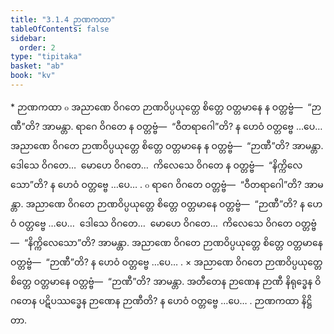 ```yaml
---
title: "3.1.4 ဉာဏကထာ"
tableOfContents: false
sidebar:
  order: 2
type: "tipitaka"
basket: "ab"
book: "kv"
---
```



<DynamicBreadcrumb />

<Paragraph type="center" book="kv">
* ဉာဏကထာ
</Paragraph>

<Division number="614" book="kv" e="ch" v="32" p="327">

<Paragraph number="2037" book="kv">
๐ အညာဏေ ဝိဂတေ ဉာဏဝိပ္ပယုတ္တေ စိတ္တေ ဝတ္တမာနေ န ဝတ္တဗ္ဗံ—  “ဉာဏီ”တိ? အာမန္တာ. ရာဂေ ဝိဂတေ န ဝတ္တဗ္ဗံ—  “ဝီတရာဂေါ”တိ? န ဟေဝံ ဝတ္တဗ္ဗေ …ပေ…  အညာဏေ ဝိဂတေ ဉာဏဝိပ္ပယုတ္တေ စိတ္တေ ဝတ္တမာနေ န ဝတ္တဗ္ဗံ—  “ဉာဏီ”တိ? အာမန္တာ. ဒေါသေ ဝိဂတေ…  မောဟေ ဝိဂတေ…  ကိလေသေ ဝိဂတေ န ဝတ္တဗ္ဗံ—  “နိက္ကိလေသော”တိ? န ဟေဝံ ဝတ္တဗ္ဗေ …ပေ… .
</Paragraph>

<Paragraph number="2038" book="kv">
๐ ရာဂေ ဝိဂတေ ဝတ္တဗ္ဗံ—  “ဝီတရာဂေါ”တိ? အာမန္တာ. အညာဏေ ဝိဂတေ ဉာဏဝိပ္ပယုတ္တေ စိတ္တေ ဝတ္တမာနေ ဝတ္တဗ္ဗံ—  “ဉာဏီ”တိ? န ဟေဝံ ဝတ္တဗ္ဗေ …ပေ…  ဒေါသေ ဝိဂတေ…  မောဟေ ဝိဂတေ…  ကိလေသေ ဝိဂတေ ဝတ္တဗ္ဗံ—  “နိက္ကိလေသော”တိ? အာမန္တာ. အညာဏေ ဝိဂတေ ဉာဏဝိပ္ပယုတ္တေ စိတ္တေ ဝတ္တမာနေ ဝတ္တဗ္ဗံ—  “ဉာဏီ”တိ? န ဟေဝံ ဝတ္တဗ္ဗေ …ပေ… .
</Paragraph>

</Division>
<Division number="615" book="kv" e="ch" v="32" p="328">

<Paragraph number="2039" book="kv">
× အညာဏေ ဝိဂတေ ဉာဏဝိပ္ပယုတ္တေ စိတ္တေ ဝတ္တမာနေ ဝတ္တဗ္ဗံ—  “ဉာဏီ”တိ? အာမန္တာ. အတီတေန ဉာဏေန ဉာဏီ နိရုဒ္ဓေန ဝိဂတေန ပဋိပဿဒ္ဓေန ဉာဏေန ဉာဏီတိ? န ဟေဝံ ဝတ္တဗ္ဗေ …ပေ… .

</Paragraph>
</Division>

<Paragraph number="2040" type="center" book="kv">
ဉာဏကထာ နိဋ္ဌိတာ.
</Paragraph>